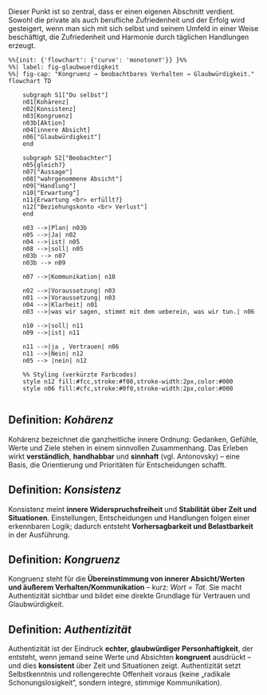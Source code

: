 Dieser Punkt ist so zentral, dass er einen eigenen Abschnitt verdient. 
Sowohl die private als auch berufliche Zufriedenheit und der Erfolg wird gesteigert, wenn man sich mit sich selbst und seinem Umfeld in einer Weise beschäftigt, die Zufriedenheit und Harmonie durch täglichen Handlungen erzeugt.

```mermaid

%%{init: {'flowchart': {'curve': 'monotoneY'}} }%%
%%| label: fig-glaubwuerdigkeit
%%| fig-cap: "Kongruenz → beobachtbares Verhalten → Glaubwürdigkeit."
flowchart TD
   
    subgraph S1["Du selbst"]
    n01[Kohärenz]
    n02[Konsistenz]
    n03[Kongruenz]
    n03b[Aktion]
    n04[innere Absicht]
    n06["Glaubwürdigkeit"]
    end 

    subgraph S2["Beobachter"]
    n05{gleich?}
    n07["Aussage"]
    n08["wahrgenommene Absicht"]
    n09["Handlung"]
    n10["Erwartung"]
    n11{Erwartung <br> erfüllt?}
    n12["Beziehungskonto <br> Verlust"]
    end
    
    n03 -->|Plan| n03b
    n05 -->|Ja| n02
    n04 -->|ist| n05
    n08 -->|soll| n05
    n03b --> n07 
    n03b --> n09

    n07 -->|Kommunikation| n10

    n02 -->|Voraussetzung| n03    
    n01 -->|Voraussetzung| n03
    n04 -->|Klarheit| n01
    n03 -->|was wir sagen, stimmt mit dem ueberein, was wir tun.| n06
    
    n10 -->|soll| n11
    n09 -->|ist| n11

    n11 -->|ja , Vertrauen| n06
    n11 -->|Nein| n12
    n05 --> |nein| n12

    %% Styling (verkürzte Farbcodes)
    style n12 fill:#fcc,stroke:#f00,stroke-width:2px,color:#000
    style n06 fill:#cfc,stroke:#0f0,stroke-width:2px,color:#000


```



::: {.callout-tip}
## Definition: *Kohärenz* 
Kohärenz bezeichnet die ganzheitliche innere Ordnung: Gedanken, Gefühle, Werte und Ziele stehen in einem sinnvollen Zusammenhang. Das Erleben wirkt **verständlich**, **handhabbar** und **sinnhaft** (vgl. Antonovsky) – eine Basis, die Orientierung und Prioritäten für Entscheidungen schafft.
:::

::: {.callout-tip}
## Definition: *Konsistenz* 
Konsistenz meint **innere Widerspruchsfreiheit** und **Stabilität über Zeit und Situationen**. Einstellungen, Entscheidungen und Handlungen folgen einer erkennbaren Logik; dadurch entsteht **Vorhersagbarkeit und Belastbarkeit** in der Ausführung.
:::

::: {.callout-tip}
## Definition: *Kongruenz* 
Kongruenz steht für die **Übereinstimmung von innerer Absicht/Werten und äußerem Verhalten/Kommunikation** – kurz: *Wort = Tat*. Sie macht Authentizität sichtbar und bildet eine direkte Grundlage für Vertrauen und Glaubwürdigkeit.
:::

::: {.callout-tip}
## Definition: *Authentizität*
Authentizität ist der Eindruck **echter, glaubwürdiger Personhaftigkeit**, der entsteht, wenn jemand seine Werte und Absichten **kongruent** ausdrückt – und dies **konsistent** über Zeit und Situationen zeigt. Authentizität setzt Selbstkenntnis und rollengerechte Offenheit voraus (keine „radikale Schonungslosigkeit“, sondern integre, stimmige Kommunikation).
:::
